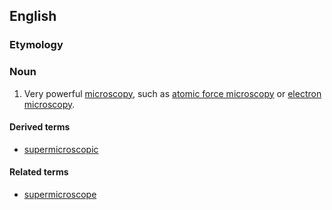 ==English==
===Etymology===

{{prefix|super|microscopy}}

===Noun===
{{en-noun|-}}

# {{context|sciences}} Very powerful [[microscopy]], such as [[atomic force microscopy]] or [[electron microscopy]].

====Derived terms====
*[[supermicroscopic]]

====Related terms====
*[[supermicroscope]]